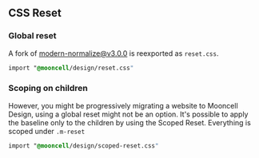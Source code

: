 
<Meta title="styling/utils" />

## CSS Reset
### Global reset
A fork of modern-normalize@v3.0.0 is reexported as `reset.css`.
```css
import "@mooncell/design/reset.css"
```
### Scoping on children
However, you might be progressively migrating a website to Mooncell Design, using a global reset might not be an option. It's possible to apply the baseline only to the children by using the Scoped Reset. Everything is scoped under `.m-reset`
```css
import "@mooncell/design/scoped-reset.css"
```
